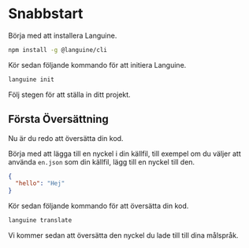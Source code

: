 # Snabbstart

Börja med att installera Languine.

```bash
npm install -g @languine/cli
```

Kör sedan följande kommando för att initiera Languine.

```bash
languine init
```

Följ stegen för att ställa in ditt projekt.

## Första Översättning

Nu är du redo att översätta din kod.

Börja med att lägga till en nyckel i din källfil, till exempel om du väljer att använda `en.json` som din källfil, lägg till en nyckel till den.

```json
{
  "hello": "Hej"
}
```

Kör sedan följande kommando för att översätta din kod.

```bash
languine translate
```

Vi kommer sedan att översätta den nyckel du lade till till dina målspråk.